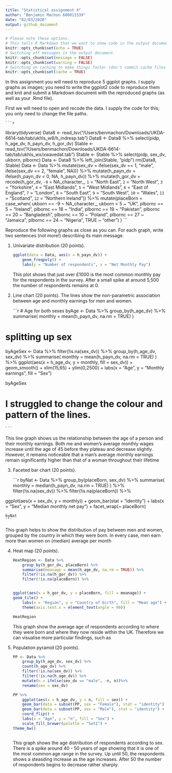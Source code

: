 ```yaml
---
title: "Statistical assignment 4"
author: "Benjamin Machon 680011539"
date: "02/03/2020"
output: github_document
---
```


```r
# Please note these options.
# This tells R Markdown that we want to show code in the output document.
knitr::opts_chunk$set(echo = TRUE)
# Switching off messages in the output document. 
knitr::opts_chunk$set(message = FALSE)
knitr::opts_chunk$set(warning = FALSE)
# Switching on caching to make things faster (don't commit cache files on Github).
knitr::opts_chunk$set(cache = TRUE)
```

In this assignment you will need to reproduce 5 ggplot graphs. I supply graphs as images; you need to write the ggplot2 code to reproduce them and knit and submit a Markdown document with the reproduced graphs (as well as your .Rmd file).

First we will need to open and recode the data. I supply the code for this; you only need to change the file paths.

    ```r
library(tidyverse)
Data8 <- read_tsv("/Users/benmachon/Downloads/UKDA-6614-tab/tab/ukhls_w8/h_indresp.tab")
Data8 <- Data8 %>%
        select(pidp, h_age_dv, h_payn_dv, h_gor_dv)
Stable <- read_tsv("/Users/benmachon/Downloads/UKDA-6614-tab/tab/ukhls_wx/xwavedat.tab")
Stable <- Stable %>%
        select(pidp, sex_dv, ukborn, plbornc)
Data <- Data8 %>% left_join(Stable, "pidp")
rm(Data8, Stable)
Data <- Data %>%
        mutate(sex_dv = ifelse(sex_dv == 1, "male",
                           ifelse(sex_dv == 2, "female", NA))) %>%
        mutate(h_payn_dv = ifelse(h_payn_dv < 0, NA, h_payn_dv)) %>%
        mutate(h_gor_dv = recode(h_gor_dv,
                         `-9` = NA_character_,
                         `1` = "North East",
                         `2` = "North West",
                         `3` = "Yorkshire",
                         `4` = "East Midlands",
                         `5` = "West Midlands",
                         `6` = "East of England",
                         `7` = "London",
                         `8` = "South East",
                         `9` = "South West",
                         `10` = "Wales",
                         `11` = "Scotland",
                         `12` = "Northern Ireland")) %>%
        mutate(placeBorn = case_when(
                ukborn  == -9 ~ NA_character_,
                ukborn < 5 ~ "UK",
                plbornc == 5 ~ "Ireland",
                plbornc == 18 ~ "India",
                plbornc == 19 ~ "Pakistan",
                plbornc == 20 ~ "Bangladesh",
                plbornc == 10 ~ "Poland",
                plbornc == 27 ~ "Jamaica",
                plbornc == 24 ~ "Nigeria",
                TRUE ~ "other")
        )
    ```

Reproduce the following graphs as close as you can. For each graph, write two sentences (not more!) describing its main message.  

1. Univariate distribution (20 points).

    ```r
    ggplot(data = Data, aes(x = h_payn_dv)) +
        geom_freqpoly() + 
        labs(y = "Number of respondents", x = "Net Monthly Pay")
    
    ```
This plot shows that just over £1000 is the most common monthly pay for the respondents in the survey. After a small spike at around 5,500 the number of respondents remains at 0.


2. Line chart (20 points). The lines show the non-parametric association between age and monthly earnings for men and women.

    ```r
# Age for both sexes
byAge <- Data %>%
  group_by(h_age_dv) %>%
  summarise(
    monthly = mean(h_payn_dv, na.rm = TRUE)
  )


# splitting up sex

byAgeSex <- Data %>%
  filter(!is.na(sex_dv)) %>%
  group_by(h_age_dv, sex_dv) %>%
  summarise(
monthly = mean(h_payn_dv, na.rm = TRUE)
  ) %>%
    ggplot(aes(x = h_age_dv, y = monthly, fill = sex_dv)) +
    geom_smooth() +
    xlim(15,65) +
    ylim(0,2500) +
    labs(x = "Age", y = "Monthly earnings", fill = "Sex")

byAgeSex

# I struggled to change the colour and pattern of the lines.

    ```
This line graph shows us the relationship between the age of a person and their monthly earnings. Both me and women's average monthly wages increase until the age of 45 before they plateau and decrease slightly. However, it remains noticeable that a man's average monthly earnings remain significantly higher than that of a woman throughout their lifetime

3. Faceted bar chart (20 points).

    ```r
    byNat <- Data %>%
  group_by(placeBorn, sex_dv) %>%
  summarise(
    monthly = median(h_payn_dv, na.rm = TRUE)
  ) %>%
        filter(!is.na(sex_dv)) %>%
    filter(!is.na(placeBorn)) %>%
    
  ggplot(aes(x = sex_dv, y = monthly)) +
  geom_bar(stat = "identity") +
        labs(x = "Sex", y = "Median monthly net pay") +
facet_wrap(~ placeBorn)
    
    byNat
    ```
This graph helps to show the distribution of pay between men and women, grouped by the country in which they were born. In every case, men earn more than women on (median) average per month


4. Heat map (20 points).

    ```r
   HeatRegion <- Data %>%
        group_by(h_gor_dv, placeBorn) %>%
        summarise(meanage = mean(h_age_dv, na.rm = TRUE)) %>%
        filter(!is.na(h_gor_dv)) %>%
        filter(!is.na(placeBorn)) %>%
        
        
    ggplot(aes(x = h_gor_dv, y = placeBorn, fill = meanage)) +
    geom_tile() +
        labs(x = "Region", y = "Country of birth", fill = "Mean age") +
        theme(axis.text.x = element_text(angle = 90)) 
        
    HeatRegion
    
    
    ```
This graph show the average age of respondents according to where they were born and where they now reside within the UK. Therefore we can visualise more particular findings, such as 

5. Population pyramid (20 points).

    ```r
    PP <- Data %>%
        group_by(h_age_dv, sex_dv) %>%
        count(h_age_dv) %>%
        filter(!is.na(sex_dv)) %>% 
        filter(!is.na(h_age_dv)) %>%
        mutate(n = ifelse(sex_dv == "male", -n, n))%>%
        rename(sex = sex_dv) 
        
    PP %>%
        ggplot(aes(x = h_age_dv, y = n, fill = sex)) +
        geom_bar(data = subset(PP, sex = "Female"), stat = "identity") +
        geom_bar(data = subset(PP, sex = "Male"), stat = "identity") +
        coord_flip() +
        labs(x = "Age", y = "n", fill = "Sex") +
        scale_fill_brewer(palette = "Set1") +
    theme_bw()
    
    
    
    ```
    This graph shows the age distribution of respondents according to sex. There is a spike around 40 - 50 years of age showing that it is one of the most common age range in the survey. Up until 50, the respondents shows a steasding increase as the age increases.  After 50 the number of respondents begins to decrease rather sharply.
    
    
    